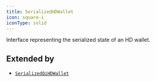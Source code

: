 ```yaml
---
title: SerializedHDWallet
icon: square-i
iconType: solid
---
```


Interface representing the serialized state of an HD wallet.

## Extended by

- [`SerializedQiHDWallet`](/sdk/content/interfaces/SerializedQiHDWallet)
